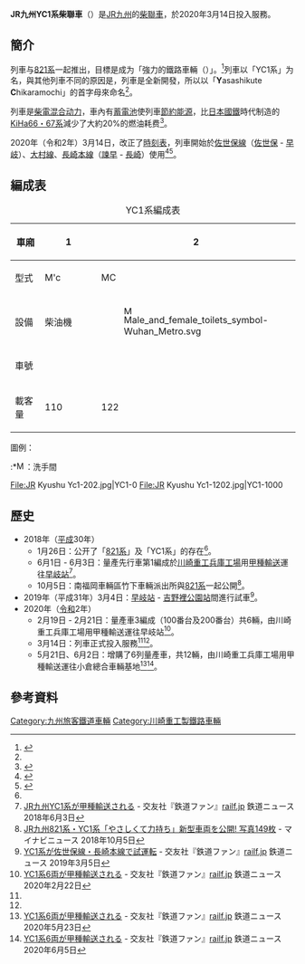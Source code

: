 {{noteTA|G1=Railway}}
{{Infobox train
|車輛名稱=JR九州YC1系柴聯車
|載客量=110人（M’c）<br>122人（MC）
|常用減速度=4.2 km/h/s
|起動加速度=2.3 km/h/s
|持續速度=
|試驗最高速度=
|設計最高速度=110
|營運最高速度=110
|編組載客量=232
|車門=
|牽引力=
|車體物料=[[不鏽鋼|不鏽鋼]]<br>([[efACE|efACE]])|轉向架=DT411K（M）・TR411K（T）
|最小曲線半徑=
|輪徑=
|軌距=1067
|軸距=
|軸重=
|編組總重量=79.1
|緊急減速度=4.2 km/h/s
|電化方式=
|月台高度=
|控制裝置=[[VVVF|VVVF]]
|全寬備註=
|備註=
|保安裝置=[[自動列車停止裝置|ATS-SK形]]，[[自動列車停止裝置|ATS-DK形]]，[[EB|EB]]，[[列車防護無線裝置|列車防護無線裝置]]
|制動功率=
|制動方式=[[再生制動|再生制動]]，[[電阻制動|電阻制動]]，抑速制動
|連接器=
|驅動裝置=
|齒輪比=6.5
|受流方式=
|編組輸出=
|電動機輸出=331kw+95kw
|牽引電動機=[[鼠笼式电动机|鼠笼式电动机]]<br>DM601K形+全閉自冷式誘導電動機 MT407K
|牽引發電機=
|傳動方式=[[鼓形齒聯軸器驅動方式|WN驅動方式]]
|燃油量=
|發動機功率=
|發動機=
|車輛重量=39.7t (M'c)<br>39.4t (Mc)
|地板高度=
|公司色=#FF0000
|unit=
|製造=[[川崎重工|川崎重工]]
|内部設計=
|外形設計=
|原產國={{JAP}}
|技術平台=
|型號=
|類型=
|圖像說明2=
|訂單編號=
|圖像替代文字2=
|pxl2=
|圖像2=
|圖像說明=一列YC1系列車於[[長崎站|長崎站]]停車
|圖像替代文字=
|pxl=
|圖像=JR Kyusyu YC1.jpg
|標題色=
|組裝=
|產量=1編成2輛（0番台）<br>1編成2輛（100番台）<br>2編成4輛（200番台）
|車輛高度=4046
|車輛基地=
|車輛寬度=2800
|車輛長度=20000
|編組長度=
|ARR軸式=
|UIC軸式=
|列車編組=2輛編成
|暱稱=
|路線=[[佐世保線|佐世保線]]（[[佐世保站|佐世保站]] ｰ [[早岐站|早岐站]]）<br>[[大村線|大村線]]（[[早岐站|早岐站]] ｰ [[諫早站|諫早站]]）<br>[[長崎本線|長崎本線]]（[[諫早站|諫早站]] ｰ [[長崎站|長崎站]]）
|車輛總數=
|用戶=[[九州旅客鐵道|九州旅客鐵道]]
|報廢=
|退出服務=
|投入服務=2020年3月14日
|停產年份=
|投產年份=
|製造年份=2018年～
|車輛編號=
|取代了=
}}
'''JR九州YC1系柴聯車'''（{{Lang-ja|YC1系気動車}}）是[[JR九州|JR九州]]的[[柴聯車|柴聯車]]，於2020年3月14日投入服務。

==簡介==
列車与[[JR九州821系電聯車|821系]]一起推出，目標是成为「強力的鐵路車輛（{{Lang-ja|やさしくて力持ちの鉄道車両}}）」。<ref name="pr20180126">{{Cite press release|url=http://www.jrkyushu.co.jp/news/__icsFiles/afieldfile/2018/01/26/180126_001821_1.pdf|archiveurl=https://web.archive.org/web/20200319053530/https://www.jrkyushu.co.jp/news/__icsFiles/afieldfile/2018/01/26/180126_001821_1.pdf|format=PDF|language=ja|title=九州を明るく照らす次世代の車両が誕生します‼︎|publisher=九州旅客鉄道|date=2018-01-26|accessdate=2020-03-29|archivedate=2020-03-19|dead-url=no}}</ref>列車以「YC1系」为名，與其他列車不同的原因是，列車是全新開發，所以以「'''Y'''asashikute '''C'''hikaramochi」的首字母來命名<ref name="pr20180126" />。

列車是[[柴电动力|柴電混合动力]]，車內有[[二次電池|蓄電池]]使列車[[節約能源|節約能源]]，比[[日本國有鐵道|日本國鐵]]時代制造的[[日本國鐵KiHa66系柴聯車|KiHa66・67系]]減少了大約20%的燃油耗费<ref name="toyokeizai20181023">{{Cite web|title=従来型ディーゼル車に引導､JR九州の新車両|url=https://toyokeizai.net/articles/-/244454|accessdate=2020-04-11|author=小佐野景寿|date=2018-10-23|website=東洋経済オンライン|archive-date=2020-04-11|archive-url=https://web.archive.org/web/20200411083027/https://toyokeizai.net/articles/-/244454|dead-url=no}}</ref>。

2020年（令和2年）3月14日，改正了[[時刻表|時刻表]]，列車開始於[[佐世保線|佐世保線]]（[[佐世保站|佐世保]] - [[早岐車站|早岐]]）、[[大村線|大村線]]、[[長崎本線|長崎本線]]（[[諫早車站|諫早]] - [[長崎站|長崎]]）使用<ref name="pr20191213">{{Cite press release|url=http://www.jrkyushu.co.jp/common/inc/news/newtopics/__icsFiles/afieldfile/2019/12/13/201912132020harusingatasyaryoudounyuusimasu.pdf|title=新型車両を投入し、通勤・通学をより快適にします ダイヤをよりわかりやすく利用しやすくします|date=2019-12-13|accessdate=2020-03-29|publisher=九州旅客鉄道|format=PDF|page=3|archiveurl=https://web.archive.org/web/20191224235633/http://www.jrkyushu.co.jp/common/inc/news/newtopics/__icsFiles/afieldfile/2019/12/13/201912132020harusingatasyaryoudounyuusimasu.pdf|archivedate=2019-12-24|dead-url=no}}</ref><ref name="news20200316">{{Cite news|url=https://this.kiji.is/612088503782851681|archiveurl=https://web.archive.org/web/20200408133429/https://this.kiji.is/612088503782851681|title=省エネ新型車両YC1系 長崎－佐世保で営業運転開始|newspaper=長崎新聞|publisher=長崎新聞社|date=2020-03-16|accessdate=2020-04-08|archivedate=2020-04-08|dead-url=no}}</ref>。

==編成表==
{| class="wikitable" style="text-align:center; font-size:100%; margin:1em 0em 2em 2em;"
|+ YC1系編成表
! style="width:3em;"|車廂 
| style="width:7em;"|1 
| style="width:7em;"|2
|- 
! 型式
| M'c || MC
|-
! 設備
| 柴油機 || [[File:Male_and_female_toilets_symbol-Wuhan_Metro.svg|15px]]
|-
! 車號
| {{lang|ja|YC1-0}} || {{lang|ja|YC1-1000}}
|-
! 載客量
| 110 || 122
|}
;圖例：
:*[[File:Male_and_female_toilets_symbol-Wuhan_Metro.svg|15px]]：洗手間

<gallery caption="YC1系" widths="240px" heights="180px" perrow="4">
File:JR Kyushu Yc1-202.jpg|YC1-0
File:JR Kyushu Yc1-1202.jpg|YC1-1000
</gallery>

== 歷史 ==
* 2018年（[[平成|平成]]30年）
** 1月26日：公开了「[[821系|821系]]」及「YC1系」的存在<ref name="pr20180126"/>。
** 6月1日 - 6月3日：量產先行車第1編成於[[川崎重工車輛公司|川崎重工兵庫工場]]用[[車輛運送|甲種輸送]]運往[[早岐站|早岐站]]<ref>[https://railf.jp/news/2018/06/03/195500.html JR九州YC1系が甲種輸送される] {{Wayback|url=https://railf.jp/news/2018/06/03/195500.html |date=20201119091603 }} - 交友社『鉄道ファン』[http://railf.jp railf.jp] {{Wayback|url=http://railf.jp/ |date=20201213084431 }}鉄道ニュース 2018年6月3日</ref>。
**10月5日：南福岡車輛區竹下車輛派出所與[[821系|821系]]一起公開<ref>[https://news.mynavi.jp/article/20181005-jrkyushu821yc1/ JR九州821系・YC1系「やさしくて力持ち」新型車両を公開! 写真149枚] {{Wayback|url=https://news.mynavi.jp/article/20181005-jrkyushu821yc1/ |date=20201128162250 }} - マイナビニュース 2018年10月5日</ref>。
*2019年（平成31年）3月4日：[[早岐站|早岐站]] - [[吉野裡公園站|吉野裡公園站]]間進行試車<ref>[https://railf.jp/news/2019/03/05/170000.html YC1系が佐世保線・長崎本線で試運転] {{Wayback|url=https://railf.jp/news/2019/03/05/170000.html |date=20201119092932 }} - 交友社『鉄道ファン』[http://railf.jp railf.jp] {{Wayback|url=http://railf.jp/ |date=20201213084431 }}鉄道ニュース 2019年3月5日</ref>。
*2020年（[[令和|令和]]2年）
**2月19日 - 2月21日：量產車3編成（100番台及200番台）共6輛，由川崎重工兵庫工場用甲種輸送運往早岐站<ref>[https://railf.jp/news/2020/02/22/202000.html YC1系6両が甲種輸送される] {{Wayback|url=https://railf.jp/news/2020/02/22/202000.html |date=20201119091557 }} - 交友社『鉄道ファン』[http://railf.jp railf.jp] {{Wayback|url=http://railf.jp/ |date=20201213084431 }}鉄道ニュース 2020年2月22日</ref>。
**3月14日：列車正式投入服務<ref name="pr20191213"/><ref name="news20200316"/>。
**5月21日、6月2日：增購了6列量產車，共12輛，由川崎重工兵庫工場用甲種輸送運往小倉總合車輛基地<ref>[https://railf.jp/news/2020/05/23/203000.html YC1系6両が甲種輸送される] {{Wayback|url=https://railf.jp/news/2020/05/23/203000.html |date=20201125112020 }} - 交友社『鉄道ファン』[http://railf.jp railf.jp] {{Wayback|url=http://railf.jp/ |date=20201213084431 }}鉄道ニュース 2020年5月23日</ref><ref>[https://railf.jp/news/2020/06/05/133000.html YC1系6両が甲種輸送される] {{Wayback|url=https://railf.jp/news/2020/06/05/133000.html |date=20201119091606 }} - 交友社『鉄道ファン』[http://railf.jp railf.jp] {{Wayback|url=http://railf.jp/ |date=20201213084431 }}鉄道ニュース 2020年6月5日</ref>。

==參考資料==
{{reflist}}

{{JR九州的車輛}}

[[Category:九州旅客鐵道車輛|Category:九州旅客鐵道車輛]]
[[Category:川崎重工製鐵路車輛|Category:川崎重工製鐵路車輛]]
